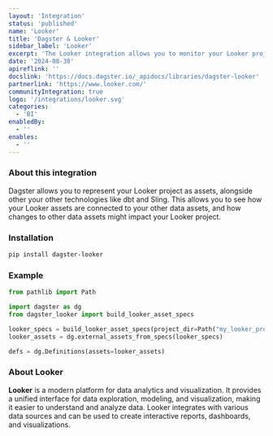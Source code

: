 ```yaml
---
layout: 'Integration'
status: 'published'
name: 'Looker'
title: 'Dagster & Looker'
sidebar_label: 'Looker'
excerpt: 'The Looker integration allows you to monitor your Looker project as assets in Dagster, along with other data assets.'
date: '2024-08-30'
apireflink: ''
docslink: 'https://docs.dagster.io/_apidocs/libraries/dagster-looker'
partnerlink: 'https://www.looker.com/'
communityIntegration: true
logo: '/integrations/looker.svg'
categories:
  - 'BI'
enabledBy:
  - ''
enables:
  - ''
---
```


### About this integration

Dagster allows you to represent your Looker project as assets, alongside other your other technologies like dbt and Sling. This allows you to see how your Looker assets are connected to your other data assets, and how changes to other data assets might impact your Looker project.

### Installation

```bash
pip install dagster-looker
```

### Example

```python
from pathlib import Path

import dagster as dg
from dagster_looker import build_looker_asset_specs

looker_specs = build_looker_asset_specs(project_dir=Path("my_looker_project"))
looker_assets = dg.external_assets_from_specs(looker_specs)

defs = dg.Definitions(assets=looker_assets)
```

### About Looker

**Looker** is a modern platform for data analytics and visualization. It provides a unified interface for data exploration, modeling, and visualization, making it easier to understand and analyze data. Looker integrates with various data sources and can be used to create interactive reports, dashboards, and visualizations.

